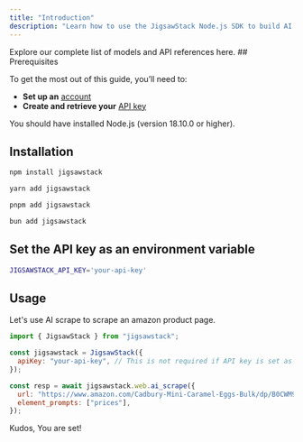 ```yaml
---
title: "Introduction"
description: "Learn how to use the JigsawStack Node.js SDK to build AI powered applications."
---
```


<Card title="Models" href="/docs/api-reference/authentication">
  Explore our complete list of models and API references here.
</Card>
## Prerequisites

To get the most out of this guide, you’ll need to:

- **Set up an** [account](https://jigsawstack.com/dashboard)
- **Create and retrieve your** [API key](https://jigsawstack.com/dashboard)

<Info>You should have installed Node.js (version 18.10.0 or higher).</Info>

## Installation

<CodeGroup>

```bash npm
npm install jigsawstack
```

```bash yarn
yarn add jigsawstack
```

```bash pnpm
pnpm add jigsawstack
```

```bash bun
bun add jigsawstack
```

</CodeGroup>

## Set the API key as an environment variable

```bash .env
JIGSAWSTACK_API_KEY='your-api-key'
```

## Usage

Let's use AI scrape to scrape an amazon product page.

```javascript
import { JigsawStack } from "jigsawstack";

const jigsawstack = JigsawStack({
  apiKey: "your-api-key", // This is not required if API key is set as an environment variable.
});

const resp = await jigsawstack.web.ai_scrape({
  url: "https://www.amazon.com/Cadbury-Mini-Caramel-Eggs-Bulk/dp/B0CWM99G5W",
  element_prompts: ["prices"],
});
```

Kudos, You are set!
